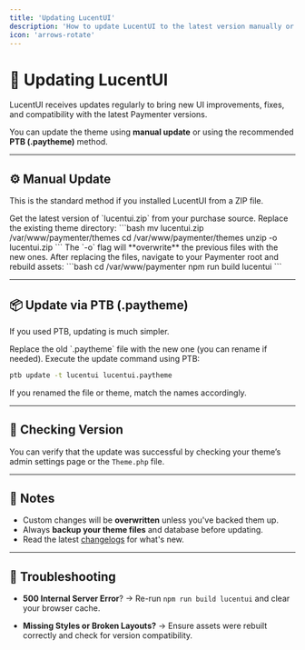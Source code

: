 ```yaml
---
title: 'Updating LucentUI'
description: 'How to update LucentUI to the latest version manually or via PTB.'
icon: 'arrows-rotate'
---
```


# 🔄 Updating LucentUI

LucentUI receives updates regularly to bring new UI improvements, fixes, and compatibility with the latest Paymenter versions.

You can update the theme using **manual update** or using the recommended **PTB (.paytheme)** method.

---

## ⚙️ Manual Update

This is the standard method if you installed LucentUI from a ZIP file.

<Steps>
<Step title="Download the latest ZIP">
Get the latest version of `lucentui.zip` from your purchase source.
</Step>

<Step title="Upload and overwrite">
Replace the existing theme directory:
```bash
mv lucentui.zip /var/www/paymenter/themes
cd /var/www/paymenter/themes
unzip -o lucentui.zip
```
The `-o` flag will **overwrite** the previous files with the new ones. 
</Step>

<Step title="Rebuild the theme">
After replacing the files, navigate to your Paymenter root and rebuild assets:
```bash
cd /var/www/paymenter
npm run build lucentui
```
</Step>
</Steps>

---

## 📦 Update via PTB (.paytheme)

If you used PTB, updating is much simpler.

<Steps>

<Step title="Place the new .paytheme file">
Replace the old `.paytheme` file with the new one (you can rename if needed).
</Step>

<Step title="Run update command">
Execute the update command using PTB:

```bash
ptb update -t lucentui lucentui.paytheme
```

If you renamed the file or theme, match the names accordingly. 
</Step>

</Steps>

---

## 🧪 Checking Version

You can verify that the update was successful by checking your theme’s admin settings page or the `Theme.php` file.

---

## 📌 Notes

* Custom changes will be **overwritten** unless you've backed them up.
* Always **backup your theme files** and database before updating.
* Read the latest [changelogs](/changelogs) for what's new.

---

## 🚨 Troubleshooting

* **500 Internal Server Error**?
  → Re-run `npm run build lucentui` and clear your browser cache.

* **Missing Styles or Broken Layouts?**
  → Ensure assets were rebuilt correctly and check for version compatibility.
